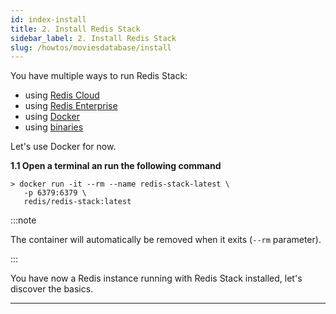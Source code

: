 ```yaml
---
id: index-install
title: 2. Install Redis Stack
sidebar_label: 2. Install Redis Stack
slug: /howtos/moviesdatabase/install
---
```


You have multiple ways to run Redis Stack:

- using [Redis Cloud](https://redis.com/redis-enterprise-cloud/overview/)
- using [Redis Enterprise](https://redis.com/redis-enterprise-software/overview/)
- using [Docker](https://hub.docker.com/r/redis/redis-stack)
- using [binaries](https://redis.io/docs/stack/get-started/install/binaries/)

Let's use Docker for now.

**1.1 Open a terminal an run the following command**

```
> docker run -it --rm --name redis-stack-latest \
   -p 6379:6379 \
   redis/redis-stack:latest
```

:::note

The container will automatically be removed when it exits (`--rm` parameter).

:::

You have now a Redis instance running with Redis Stack installed, let's discover the basics.

---
